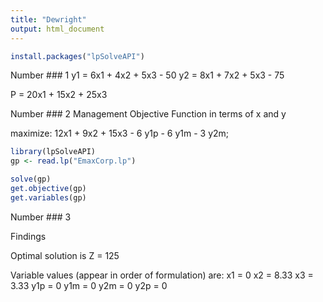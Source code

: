---
title: "Dewright"
output: html_document
---

```{r}
install.packages("lpSolveAPI")

```
Number ### 1
y1 = 6x1 + 4x2 + 5x3 - 50
y2 = 8x1 + 7x2 + 5x3 - 75


P = 20x1 + 15x2 + 25x3


Number ### 2
Management Objective Function in terms of x and y

maximize: 12x1 + 9x2 + 15x3 - 6 y1p - 6 y1m - 3 y2m;

```{r}
library(lpSolveAPI)
gp <- read.lp("EmaxCorp.lp")

```


```{r}
solve(gp)
get.objective(gp)
get.variables(gp)
```
Number ### 3

Findings

Optimal solution is Z = 125

Variable values (appear in order of formulation) are:
x1 = 0
x2 = 8.33
x3 = 3.33
y1p = 0
y1m = 0
y2m = 0
y2p = 0
